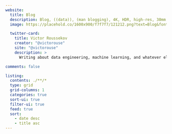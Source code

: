 ```yaml
---
website:
  title: Blog
  description: Blog, ((data)), (man blogging), 4K, HDR, high-res, 30mm grain film.
  image: https://placehold.co/1600x900/f7f7f7/121212.png?text=Blog&font=playfair-display

  twitter-card:
    title: Victor Roussekov
    creator: "@victorouse"
    site: "@victorouse"
    description: >
      Writing about data engineering, machine learning, and whatever else comes to mind.

comments: false

listing:
  contents: ./**/*
  type: grid
  grid-columns: 1
  categories: true
  sort-ui: true
  filter-ui: true
  feed: true
  sort:
    - date desc
    - title asc
---
```

